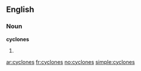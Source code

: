 ==English==

===Noun===
'''cyclones'''

# {{plural of|[[cyclone]]}}

[[ar:cyclones]]
[[fr:cyclones]]
[[no:cyclones]]
[[simple:cyclones]]